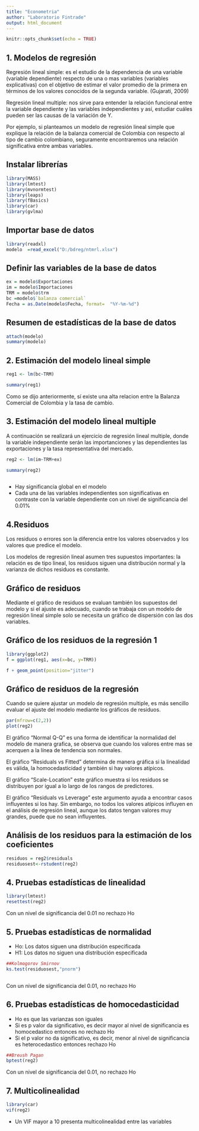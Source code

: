 ---
title: "Econometria"
author: "Laboratorio Fintrade"
output: html_document
---

```{r setup, include=FALSE}
knitr::opts_chunk$set(echo = TRUE)
```

## 1. Modelos de regresión 

Regresión lineal simple: es el  estudio de la dependencia de una variable (variable dependiente) respecto de una o mas variables (variables explicativas) con el objetivo de estimar el valor promedio  de la primera en términos de los valores conocidos de la segunda variable. (Gujarati, 2009)

Regresión lineal multiple:  nos sirve para entender la relación funcional entre la variable dependiente y las variables independientes y así, estudiar cuáles pueden ser las causas de la variación de Y.

Por ejemplo, si planteamos un modelo de regresión lineal simple que explique la relación de la balanza comercial de Colombia con respecto al tipo de cambio colombiano, seguramente encontraremos una relación significativa entre ambas variables. 

## Instalar librerías

```{r instalar librerias, message=FALSE, results='hide',warning=FALSE}
library(MASS)
library(lmtest)
library(mvnormtest)
library(leaps)
library(fBasics)
library(car)
library(gvlma)

```

## Importar base de datos 

```{r importar base, message=FALSE, warning=FALSE}
library(readxl)
modelo  =read_excel("D:/bdreg/ntmrl.xlsx")
```

## Definir las variables de la base de datos
```{r definir variables, message=FALSE}

ex = modelo$Exportaciones
im = modelo$Importaciones
TRM = modelo$trm
bc =modelo$`balanza comercial`
Fecha = as.Date(modelo$Fecha, format=  "%Y-%m-%d")
```


## Resumen de estadísticas de la base de datos
```{r resumen de estadisticas, message=FALSE}
attach(modelo)
summary(modelo)


```

##  2. Estimación del modelo lineal simple
```{r modelo 1, message=FALSE}

reg1 <- lm(bc~TRM)

summary(reg1)

```

Como se dijo anteriormente, sí existe una alta relacion entre la Balanza Comercial de Colombia y la tasa de cambio. 




## 3. Estimación del modelo lineal multiple

A continuación se realizará un ejercicio de regresión lineal multiple, donde la variable independiente serán las importanciones y las dependientes las exportaciones y la tasa representativa del mercado.
```{r modelo 2, message=FALSE}

reg2 <- lm(im~TRM+ex)

summary(reg2)



```

- Hay significancia global en el modelo
- Cada una de las variables independientes son significativas en contraste con la variable dependiente con un nivel de significancia del 0.01%
 
## 4.Residuos

Los residuos o errores son la diferencia entre los valores observados y los valores que predice el modelo.

Los modelos de regresión lineal asumen tres supuestos importantes: la relación es de tipo lineal, los residuos siguen una distribución normal  y la varianza de dichos residuos es constante.

## Gráfico de residuos

Mediante el gráfico de residuos se evaluan también los supuestos del modelo y si el ajuste es adecuado, cuando se trabaja con un modelo de regresión lineal simple solo se necesita un gráfico de dispersión con las dos variables.


## Gráfico de los residuos de la regresión  1
```{r graficos de residuos reg1, message=FALSE}

library(ggplot2)
f = ggplot(reg1, aes(x=bc, y=TRM)) 

f + geom_point(position="jitter")
```


## Gráfico de residuos de la regresión

Cuando se quiere ajustar un modelo de regresión multiple, es más sencillo evaluar el ajuste del modelo mediante los gráficos de residuos.

```{r graficos de residuos reg2, message=FALSE}


par(mfrow=c(2,2))
plot(reg2)


```


El gráfico "Normal Q-Q" es una forma de identificar la normalidad del modelo de manera grafica, se observa que cuando los valores entre mas se acerquen a la línea de tendencia son normales.

El gráfico "Residuals vs Fitted"  determina de manera gráfica si la linealidad es válida, la homocedasticidad y también si hay valores atípicos.

El gráfico "Scale-Location" este gráfico muestra si los residuos se distribuyen por igual a lo largo de los rangos de predictores.

El gráfico "Residuals vs Leverage" este argumento ayuda a encontrar casos influyentes si los hay. Sin embargo, no todos los valores atípicos influyen en el análisis de regresión lineal, aunque los datos tengan valores muy grandes, puede que no sean influyentes.

## Análisis de los residuos para la estimación de los coeficientes
```{r residuos, message=FALSE}
residuos = reg2$residuals
residuosest<-rstudent(reg2)

```

##  4. Pruebas estadísticas de linealidad



```{r Pruebas estadisticas de linealidad, message=FALSE}

library(lmtest)
resettest(reg2)


```

 Con un nivel de significancia del 0.01 no rechazo Ho
 
 
## 5. Pruebas estadísticas de normalidad

- Ho: Los datos siguen una distribución especificada
- H1: Los datos no siguen una distribución especificada
```{r Prueba estadisticas de normalidad, message=FALSE}



##Kolmogorov Smirnov
ks.test(residuosest,"pnorm")



```
Con un nivel de significancia del 0.01, no rechazo Ho

## 6. Pruebas estadísticas de homocedasticidad 

- Ho es que las varianzas son iguales
- Si es p valor da significativo, es decir mayor al nivel de significancia es homocedastico  entonces no rechazo Ho
- Si el p valor no da significativo, es decir, menor al nivel de significancia  es  heterocedastico  entonces rechazo Ho
```{r Prueba estadisticas de homocedasticidad, message=FALSE}
##Breush Pagan
bptest(reg2)


```

Con un nivel de significancia del 0.01, no rechazo Ho

## 7. Multicolinealidad
```{r multicolinealidad, message=FALSE}

library(car)
vif(reg2)
```

- Un VIF mayor a 10 presenta multicolinealidad entre las variables
